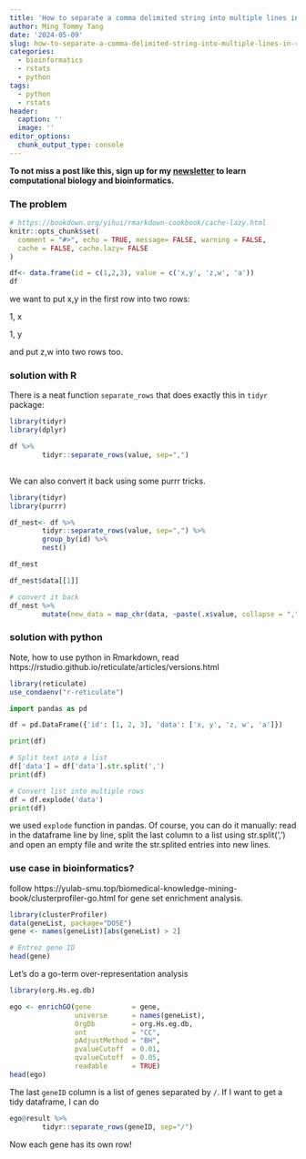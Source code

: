 ```yaml
---
title: 'How to separate a comma delimited string into multiple lines in R and python '
author: Ming Tommy Tang
date: '2024-05-09'
slug: how-to-separate-a-comma-delimited-string-into-multiple-lines-in-r-and-python
categories:
  - bioinformatics
  - rstats
  - python
tags:
  - python
  - rstats
header:
  caption: ''
  image: ''
editor_options: 
  chunk_output_type: console
---
```


**To not miss a post like this, sign up for my [newsletter](https://divingintogeneticsandgenomics.ck.page/profile) to learn computational
biology and bioinformatics.**

### The problem

```r
# https://bookdown.org/yihui/rmarkdown-cookbook/cache-lazy.html
knitr::opts_chunk$set(
  comment = "#>", echo = TRUE, message= FALSE, warning = FALSE,
  cache = FALSE, cache.lazy= FALSE
)
```


```r
df<- data.frame(id = c(1,2,3), value = c('x,y', 'z,w', 'a'))
df
```

we want to put x,y in the first row into two rows:

1, x

1, y

and put z,w into two rows too.

### solution with R

There is a neat function `separate_rows` that does exactly this in `tidyr` package:
```r
library(tidyr)
library(dplyr)

df %>%
        tidyr::separate_rows(value, sep=",")
        
```

We can also convert it back using some purrr tricks.

```r
library(tidyr)
library(purrr)

df_nest<- df %>%
        tidyr::separate_rows(value, sep=",") %>%
        group_by(id) %>%
        nest()

df_nest

df_nest$data[[1]]

# convert it back 
df_nest %>%
        mutate(new_data = map_chr(data, ~paste(.x$value, collapse = ",")))
```

### solution with python

Note, how to use python in Rmarkdown, read https://rstudio.github.io/reticulate/articles/versions.html

```r
library(reticulate)
use_condaenv("r-reticulate")
```

```python
import pandas as pd

df = pd.DataFrame({'id': [1, 2, 3], 'data': ['x, y', 'z, w', 'a']})

print(df)

# Split text into a list
df['data'] = df['data'].str.split(',')
print(df)

# Convert list into multiple rows
df = df.explode('data')
print(df)
```
we used `explode` function in pandas. Of course, you can do it manually:
read in the dataframe line by line, split the last column to a list using str.split(',') and open an empty file and write the str.splited entries into new lines.

### use case in bioinformatics?

follow https://yulab-smu.top/biomedical-knowledge-mining-book/clusterprofiler-go.html
for gene set enrichment analysis.

```r
library(clusterProfiler)
data(geneList, package="DOSE")
gene <- names(geneList)[abs(geneList) > 2]

# Entrez gene ID
head(gene)
```

Let's do a go-term over-representation analysis

```r
library(org.Hs.eg.db)

ego <- enrichGO(gene          = gene,
                universe      = names(geneList),
                OrgDb         = org.Hs.eg.db,
                ont           = "CC",
                pAdjustMethod = "BH",
                pvalueCutoff  = 0.01,
                qvalueCutoff  = 0.05,
                readable      = TRUE)
head(ego)
```

The last `geneID` column is a list of genes separated by `/`. If I want to 
get a tidy dataframe, I can do

```r
ego@result %>% 
        tidyr::separate_rows(geneID, sep="/")
```

Now each gene has its own row!
